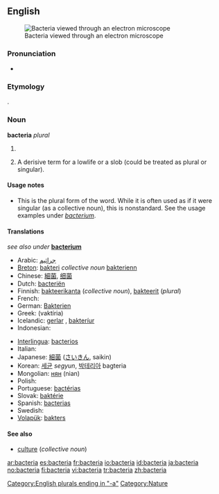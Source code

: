 {{see|Bacteria}}
==English==
[[Image:Escherichia Coli NIAID.jpg|thumb|Bacteria viewed through an electron microscope]]

===Pronunciation===
*{{a|US}} {{IPA|/bækˈtɪɻ.i.ə/}}

===Etymology===
{{AGr.}} {{term|sc=polytonic|βακτήριος|tr=baktērios||small stick|lang=grc}}.

===Noun===
'''bacteria''' ''plural''

# {{microbiology}} {{plural of|[[bacterium]]}}
# {{pejorative}} A derisive term for a lowlife or a slob (could be treated as plural or singular).

====Usage notes====
*This is the plural form of the word.  While it is often used as if it were singular (as a collective noun), this is nonstandard.  See the usage examples under ''[[bacterium]]''.

<!--is there any point in having translations on this page?-->

====Translations====
''see also under'' '''[[bacterium]]'''
{{trans-top|bacteria}}
* Arabic: [[جراثيم]]
* [[Breton]]: [[bakteri]] ''collective noun'' [[bakterienn]] {{f|s}}
* Chinese: [[細菌]], [[细菌]]
* Dutch: [[bacteriën]]
* Finnish: [[bakteerikanta]] (''collective noun''), [[bakteerit]] (''plural'')
* French: {{t-|fr|bactéries|f|p}}
* German: [[Bakterien]]
* Greek: {{t|el|βακτήρια|n|p|sc=Grek}} (vaktíria)
* Icelandic: [[gerlar]] {{n|p}}, [[bakteríur]] {{n|p}}
* Indonesian: {{t+|id|bakteri|xs=Indonesian}}
{{trans-mid}}
* [[Interlingua]]: [[bacterios]]
* Italian: {{t+|it|batteri|m|p}}
* Japanese: [[細菌]] ([[さいきん]], saikin)
* Korean: [[세균]] ''segyun'', [[박테리아]] bagteria
* Mongolian: [[нян]] (nian)
* Polish: {{t+|pl|bakterie}}
* Portuguese: [[bactérias]]
* Slovak: [[baktérie]] {{f|p}}
* Spanish: [[bacterias]]
* Swedish: {{t+|sv|bakterier}}
* [[Volapük]]: [[bakters]]
{{trans-bottom}}

====See also====
*[[culture]] (''collective noun'')

[[Category:English plurals ending in "-a"]]
[[Category:Nature]]

[[ar:bacteria]]
[[es:bacteria]]
[[fr:bacteria]]
[[io:bacteria]]
[[id:bacteria]]
[[ja:bacteria]]
[[no:bacteria]]
[[fi:bacteria]]
[[vi:bacteria]]
[[tr:bacteria]]
[[zh:bacteria]]